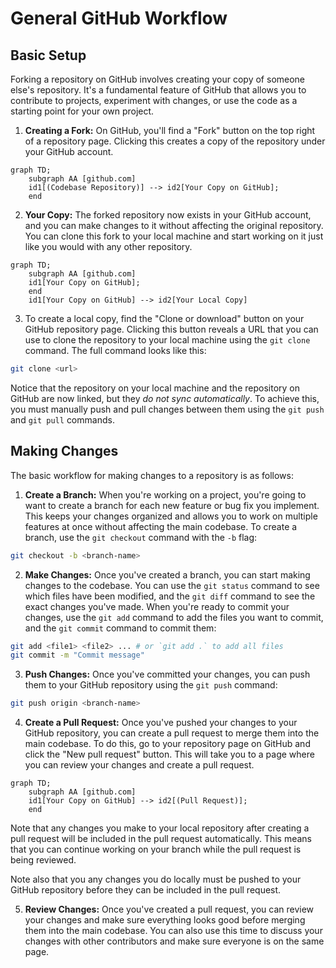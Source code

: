 # General GitHub Workflow

## Basic Setup

Forking a repository on GitHub involves creating your copy of someone else's repository. It's a fundamental feature of GitHub that allows you to contribute to projects, experiment with changes, or use the code as a starting point for your own project.

1. **Creating a Fork:** On GitHub, you'll find a "Fork" button on the top right of a repository page. Clicking this creates a copy of the repository under your GitHub account.

```mermaid
graph TD;
    subgraph AA [github.com]
    id1[(Codebase Repository)] --> id2[Your Copy on GitHub];
    end
```

2. **Your Copy:** The forked repository now exists in your GitHub account, and you can make changes to it without affecting the original repository. You can clone this fork to your local machine and start working on it just like you would with any other repository.

```mermaid
graph TD;
    subgraph AA [github.com]
    id1[Your Copy on GitHub];
    end
    id1[Your Copy on GitHub] --> id2[Your Local Copy]
```

3. To create a local copy, find the "Clone or download" button on your GitHub repository page. Clicking this button reveals a URL that you can use to clone the repository to your local machine using the `git clone` command. The full command looks like this:

```bash
git clone <url>
```

Notice that the repository on your local machine and the repository on GitHub are now linked, but they *do not sync automatically*. To achieve this, you must manually push and pull changes between them using the `git push` and `git pull` commands.

## Making Changes

The basic workflow for making changes to a repository is as follows:

1. **Create a Branch:** When you're working on a project, you're going to want to create a branch for each new feature or bug fix you implement. This keeps your changes organized and allows you to work on multiple features at once without affecting the main codebase. To create a branch, use the `git checkout` command with the `-b` flag:

```bash
git checkout -b <branch-name>
```

2. **Make Changes:** Once you've created a branch, you can start making changes to the codebase. You can use the `git status` command to see which files have been modified, and the `git diff` command to see the exact changes you've made. When you're ready to commit your changes, use the `git add` command to add the files you want to commit, and the `git commit` command to commit them:

```bash
git add <file1> <file2> ... # or `git add .` to add all files
git commit -m "Commit message"
```

3. **Push Changes:** Once you've committed your changes, you can push them to your GitHub repository using the `git push` command:

```bash
git push origin <branch-name>
```

4. **Create a Pull Request:** Once you've pushed your changes to your GitHub repository, you can create a pull request to merge them into the main codebase. To do this, go to your repository page on GitHub and click the "New pull request" button. This will take you to a page where you can review your changes and create a pull request.

```mermaid
graph TD;
    subgraph AA [github.com]
    id1[Your Copy on GitHub] --> id2[(Pull Request)];
    end
```

Note that any changes you make to your local repository after creating a pull request will be included in the pull request automatically. This means that you can continue working on your branch while the pull request is being reviewed.

Note also that you any changes you do locally must be pushed to your GitHub repository before they can be included in the pull request.

5. **Review Changes:** Once you've created a pull request, you can review your changes and make sure everything looks good before merging them into the main codebase. You can also use this time to discuss your changes with other contributors and make sure everyone is on the same page.
